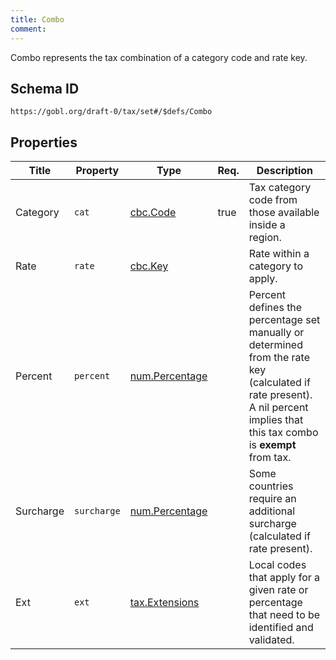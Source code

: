 ```yaml
---
title: Combo
comment: 
---
```


Combo represents the tax combination of a category code and rate key.

## Schema ID

`https://gobl.org/draft-0/tax/set#/$defs/Combo`

## Properties

| Title     | Property    | Type                                      | Req. | Description                                                                                                                                                                 |
|-----------|-------------|-------------------------------------------|------|-----------------------------------------------------------------------------------------------------------------------------------------------------------------------------|
| Category  | `cat`       | [cbc.Code](/draft-0/cbc/code)             | true | Tax category code from those available inside a region.                                                                                                                     |
| Rate      | `rate`      | [cbc.Key](/draft-0/cbc/key)               |      | Rate within a category to apply.                                                                                                                                            |
| Percent   | `percent`   | [num.Percentage](/draft-0/num/percentage) |      | Percent defines the percentage set manually or determined from the rate key (calculated if rate present). A nil percent implies that this tax combo is **exempt** from tax. |
| Surcharge | `surcharge` | [num.Percentage](/draft-0/num/percentage) |      | Some countries require an additional surcharge (calculated if rate present).                                                                                                |
| Ext       | `ext`       | [tax.Extensions](/draft-0/tax/extensions) |      | Local codes that apply for a given rate or percentage that need to be identified and validated.                                                                             |

